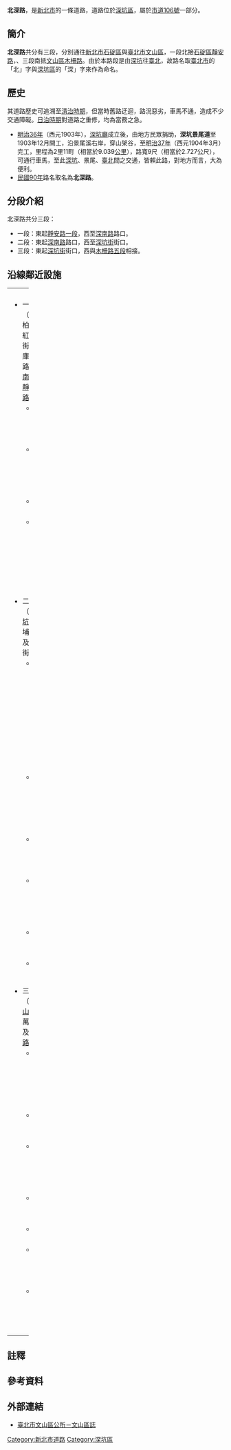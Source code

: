 {{Infobox TwRoad2|
|bgcolorh=DARKGREEN
|colorh=white
|name=北深路
|enname=BeiShen Rd.<br />
[[File:TW_CHW106.svg|30px]]
|level=市區道路
|length=
|sec=一～三段
|speedhigh=40
|lastext=
|line=雙向各一車道
|start= [[木柵路|木柵路五段]]
|end= [[靜安路_(新北市)|靜安路一段]]
|junc=[[縣道109號|深南路]]、萬福路
|img=
|cap=
|size=
|left=[[木柵路|木柵路五段]]
|right=[[靜安路_(新北市)|靜安路一段]]
|leftdirection=W
|rightdirection=E
|leftend=Y
|SN=
|SNtype=
|SNNum=
|SN2=
|SN2type=
|SN2Num=
|SN3=
|SN3type=
|SN3Num=
}}
'''北深路'''，是[[新北市|新北市]]的一條道路，道路位於[[深坑區|深坑區]]，屬於[[市道106號|市道106號]]一部分。

==簡介==
'''北深路'''共分有三段，分別通往[[新北市|新北市]][[石碇區|石碇區]]與[[臺北市|臺北市]][[文山區|文山區]]，一段北接[[石碇區|石碇區]][[靜安路_(新北市)|靜安路]]，、三段南抵[[文山區|文山區]][[木柵路|木柵路]]。由於本路段是由[[深坑區|深坑]]往[[臺北市|臺北]]，故路名取[[臺北市|臺北市]]的「北」字與[[深坑區|深坑區]]的「深」字來作為命名。

==歷史==
其道路歷史可追溯至[[清治時期|清治時期]]，但當時舊路迂迴，路況惡劣，車馬不通，造成不少交通障礙。[[台灣日治時期|日治時期]]對道路之重修，均為當務之急。
*[[明治|明治36年]]（西元1903年），[[深坑廳|深坑廳]]成立後，由地方民眾捐助，'''深坑景尾道'''至1903年12月開工，沿景尾溪右岸，穿山架谷，至[[明治|明治37年]]（西元1904年3月）完工，里程為2里11町（相當於9.039[[公里|公里]]），路寬9尺（相當於2.727公尺），可通行車馬，至此[[深坑區|深坑]]、景尾、[[臺北市|臺北]]間之交通，皆賴此路，對地方而言，大為便利{{notetag|根據《深坑廳第2統計書》，[[深坑廳|深坑廳]]編，〈管內狀況及沿革〉，第15：道路交通，頁23。平地路寬9公尺較沒問題，山地則因地形限制，只能寬5公尺。}}。
*[[民國90年|民國90年]]路名取名為'''北深路'''。

==分段介紹==
北深路共分三段：
*一段：東起[[靜安路_(新北市)|靜安路一段]]，西至[[縣道109號|深南路]]路口。
*二段：東起[[縣道109號|深南路]]路口，西至[[深坑老街|深坑街]]街口。
*三段：東起[[深坑老街|深坑街]]街口，西與[[木柵路|木柵路五段]]相接。

==沿線鄰近設施==
{| border="0" cellpadding="5" width="100%"
|----- valign="top"
| width="50%" | || width="50%" | 
|-----
| valign="top" |
*一段（接松柏街、紅葉街、土庫尖路、[[縣道109號|深南路]]及[[靜安路_(新北市)|靜安路]]）
**[[指南客運|指南客運]]深坑站
**土庫第二市民活動中心
**土庫社區
**蘇府王爺廟（深坑流動夜市）

*二段（接[[深坑老街|深坑街]]、埔新街及平埔街）
**[[中華民國法務部|法務部]][[臺灣高等法院檢察署|臺灣高等法院檢察署]]北區大型贓物庫
**[[台灣電力公司|台灣電力公司]]深坑服務所
**市定古蹟[[深坑黃氏興順居|興順居]]
**深坑區公有立體停車場
**深坑區公所
**深坑社區

*三段（接[[文山路|文山路]]、萬福路及[[木柵路|木柵路]]）
**[[中華郵政|中華郵政]][[臺北郵局|臺北郵局]]深坑倉儲
**海灣假日飯店
**福容大飯店臺北二館
**[[東南科技大學|東南科技大學]]
**深坑郵局
**深坑草地尾郵局
**市定古蹟[[深坑黃氏永安居|永安居]]
|}

==註釋==
<div class="references-small">
{{notefoot}}
</div>

==參考資料==
{{Reflist}}

==外部連結==
*[https://web.archive.org/web/20140819084630/http://www.wsdo.taipei.gov.tw/ct.asp?xItem=34990&ctNode=4758&mp=124121 臺北市文山區公所－文山區誌]

{{臺北公路網}}
[[Category:新北市道路|Category:新北市道路]]
[[Category:深坑區|Category:深坑區]]